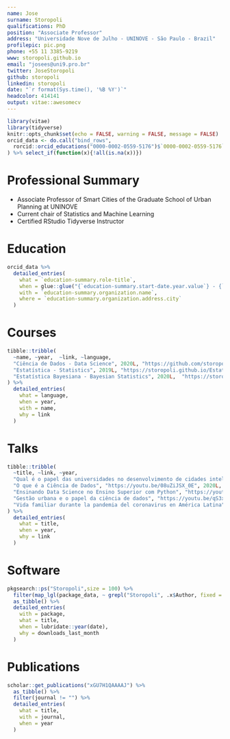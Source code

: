 ```yaml
---
name: Jose
surname: Storopoli
qualifications: PhD
position: "Associate Professor"
address: "Universidade Nove de Julho - UNINOVE - São Paulo - Brazil"
profilepic: pic.png
phone: +55 11 3385-9219
www: storopoli.github.io
email: "josees@uni9.pro.br"
twitter: JoseStoropoli
github: storopoli
linkedin: storopoli
date: "`r format(Sys.time(), '%B %Y')`"
headcolor: 414141
output: vitae::awesomecv
---
```


```r
library(vitae)
library(tidyverse)
knitr::opts_chunk$set(echo = FALSE, warning = FALSE, message = FALSE)
orcid_data <- do.call("bind_rows",
  rorcid::orcid_educations("0000-0002-0559-5176")$`0000-0002-0559-5176`$`affiliation-group`$summaries
) %>% select_if(function(x){!all(is.na(x))})
```

# Professional Summary

 * Associate Professor of Smart Cities of the Graduate School of Urban Planning at UNINOVE
 * Current chair of Statistics and Machine Learning
 * Certified RStudio Tidyverse Instructor

# Education

```r
orcid_data %>%
  detailed_entries(
    what = `education-summary.role-title`,
    when = glue::glue("{`education-summary.start-date.year.value`} - {`education-summary.end-date.year.value`}"),
    with = `education-summary.organization.name`,
    where = `education-summary.organization.address.city`
  )
```

# Courses

```r
tibble::tribble(
  ~name, ~year,  ~link, ~language,
  "Ciência de Dados - Data Science", 2020L, "https://github.com/storopoli/ciencia-de-dados", "Python",
  "Estatística - Statistics", 2019L, "https://storopoli.github.io/Estatistica", "R",
  "Estatística Bayesiana - Bayesian Statistics", 2020L,  "https://storopoli.github.io/Estatistica-Bayesiana", "R and RStan"
) %>% 
  detailed_entries(
    what = language,
    when = year,
    with = name,
    why = link
  )
```

# Talks

```r
tibble::tribble(
  ~title, ~link, ~year,
  "Qual é o papel das universidades no desenvolvimento de cidades inteligentes e sustentáveis?", "https://youtu.be/BAqBTlfBvP8", 2019L,
  "O que é a Ciência de Dados", "https://youtu.be/08uZiJSX_0E", 2020L,
  "Ensinando Data Science no Ensino Superior com Python", "https://youtu.be/Aktd_TFYhvI", 2020L,
  "Gestão urbana e o papel da ciência de dados", "https://youtu.be/qS3xT1e-3F4", 2020L,
  "Vida familiar durante la pandemia del coronavirus en América Latina", "https://youtu.be/0thhpSKt5BM", 2020L
) %>% 
  detailed_entries(
    what = title,
    when = year,
    why = link
  )
```


# Software

```r
pkgsearch::ps("Storopoli",size = 100) %>%
  filter(map_lgl(package_data, ~ grepl("Storopoli", .x$Author, fixed = TRUE))) %>% 
  as_tibble() %>%
  detailed_entries(
    with = package,
    what = title, 
    when = lubridate::year(date),
    why = downloads_last_month
  )
```


# Publications

```r
scholar::get_publications("xGU7H1QAAAAJ") %>%
  as_tibble() %>% 
  filter(journal != "") %>% 
  detailed_entries(
    what = title,
    with = journal,
    when = year
  )
```
